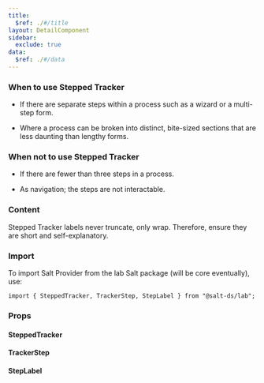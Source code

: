 ```yaml
---
title:
  $ref: ./#/title
layout: DetailComponent
sidebar:
  exclude: true
data:
  $ref: ./#/data
---
```


### When to use Stepped Tracker

- If there are separate steps within a process such as a wizard or a multi-step form.

- Where a process can be broken into distinct, bite-sized sections that are less daunting than lengthy forms.

### When not to use Stepped Tracker

- If there are fewer than three steps in a process.

- As navigation; the steps are not interactable.

### Content

Stepped Tracker labels never truncate, only wrap. Therefore, ensure they are short and self-explanatory.

### Import

To import Salt Provider from the lab Salt package (will be core eventually), use:

```
import { SteppedTracker, TrackerStep, StepLabel } from "@salt-ds/lab";
```

### Props

#### SteppedTracker

<PropsTable packageName="lab" componentName="SteppedTracker" />

#### TrackerStep

<PropsTable packageName="lab" componentName="TrackerStep" />

#### StepLabel

<PropsTable packageName="lab" componentName="StepLabel" />
